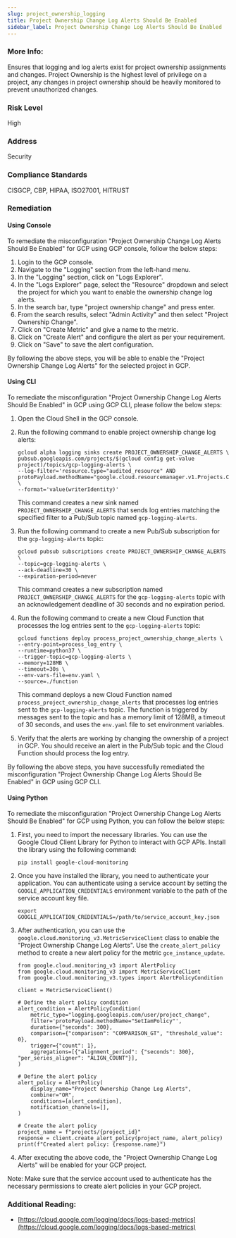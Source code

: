 ```yaml
---
slug: project_ownership_logging
title: Project Ownership Change Log Alerts Should Be Enabled
sidebar_label: Project Ownership Change Log Alerts Should Be Enabled
---
```


### More Info:

Ensures that logging and log alerts exist for project ownership assignments and changes. Project Ownership is the highest level of privilege on a project, any changes in project ownership should be heavily monitored to prevent unauthorized changes.

### Risk Level

High

### Address

Security

### Compliance Standards

CISGCP, CBP, HIPAA, ISO27001, HITRUST

### Remediation

#### Using Console

To remediate the misconfiguration "Project Ownership Change Log Alerts Should Be Enabled" for GCP using GCP console, follow the below steps:

1. Login to the GCP console.
2. Navigate to the "Logging" section from the left-hand menu.
3. In the "Logging" section, click on "Logs Explorer".
4. In the "Logs Explorer" page, select the "Resource" dropdown and select the project for which you want to enable the ownership change log alerts.
5. In the search bar, type "project ownership change" and press enter.
6. From the search results, select "Admin Activity" and then select "Project Ownership Change".
7. Click on "Create Metric" and give a name to the metric.
8. Click on "Create Alert" and configure the alert as per your requirement. 
9. Click on "Save" to save the alert configuration.

By following the above steps, you will be able to enable the "Project Ownership Change Log Alerts" for the selected project in GCP.

#### Using CLI

To remediate the misconfiguration "Project Ownership Change Log Alerts Should Be Enabled" in GCP using GCP CLI, please follow the below steps:

1. Open the Cloud Shell in the GCP console.

2. Run the following command to enable project ownership change log alerts:

   ```
   gcloud alpha logging sinks create PROJECT_OWNERSHIP_CHANGE_ALERTS \
   pubsub.googleapis.com/projects/$(gcloud config get-value project)/topics/gcp-logging-alerts \
   --log-filter='resource.type="audited_resource" AND protoPayload.methodName="google.cloud.resourcemanager.v1.Projects.ChangeOwnership"' \
   --format='value(writerIdentity)'
   ```

   This command creates a new sink named `PROJECT_OWNERSHIP_CHANGE_ALERTS` that sends log entries matching the specified filter to a Pub/Sub topic named `gcp-logging-alerts`.

3. Run the following command to create a new Pub/Sub subscription for the `gcp-logging-alerts` topic:

   ```
   gcloud pubsub subscriptions create PROJECT_OWNERSHIP_CHANGE_ALERTS \
   --topic=gcp-logging-alerts \
   --ack-deadline=30 \
   --expiration-period=never
   ```

   This command creates a new subscription named `PROJECT_OWNERSHIP_CHANGE_ALERTS` for the `gcp-logging-alerts` topic with an acknowledgement deadline of 30 seconds and no expiration period.

4. Run the following command to create a new Cloud Function that processes the log entries sent to the `gcp-logging-alerts` topic:

   ```
   gcloud functions deploy process_project_ownership_change_alerts \
   --entry-point=process_log_entry \
   --runtime=python37 \
   --trigger-topic=gcp-logging-alerts \
   --memory=128MB \
   --timeout=30s \
   --env-vars-file=env.yaml \
   --source=./function
   ```

   This command deploys a new Cloud Function named `process_project_ownership_change_alerts` that processes log entries sent to the `gcp-logging-alerts` topic. The function is triggered by messages sent to the topic and has a memory limit of 128MB, a timeout of 30 seconds, and uses the `env.yaml` file to set environment variables.

5. Verify that the alerts are working by changing the ownership of a project in GCP. You should receive an alert in the Pub/Sub topic and the Cloud Function should process the log entry.

By following the above steps, you have successfully remediated the misconfiguration "Project Ownership Change Log Alerts Should Be Enabled" in GCP using GCP CLI.

#### Using Python

To remediate the misconfiguration "Project Ownership Change Log Alerts Should Be Enabled" for GCP using Python, you can follow the below steps:

1. First, you need to import the necessary libraries. You can use the Google Cloud Client Library for Python to interact with GCP APIs. Install the library using the following command:

   ```
   pip install google-cloud-monitoring
   ```

2. Once you have installed the library, you need to authenticate your application. You can authenticate using a service account by setting the `GOOGLE_APPLICATION_CREDENTIALS` environment variable to the path of the service account key file.

   ```
   export GOOGLE_APPLICATION_CREDENTIALS=/path/to/service_account_key.json
   ```

3. After authentication, you can use the `google.cloud.monitoring_v3.MetricServiceClient` class to enable the "Project Ownership Change Log Alerts". Use the `create_alert_policy` method to create a new alert policy for the metric `gce_instance_update`.

   ```
   from google.cloud.monitoring_v3 import AlertPolicy
   from google.cloud.monitoring_v3 import MetricServiceClient
   from google.cloud.monitoring_v3.types import AlertPolicyCondition

   client = MetricServiceClient()

   # Define the alert policy condition
   alert_condition = AlertPolicyCondition(
       metric_type="logging.googleapis.com/user/project_change",
       filter='protoPayload.methodName="SetIamPolicy"',
       duration={"seconds": 300},
       comparison={"comparison": "COMPARISON_GT", "threshold_value": 0},
       trigger={"count": 1},
       aggregations=[{"alignment_period": {"seconds": 300}, "per_series_aligner": "ALIGN_COUNT"}],
   )

   # Define the alert policy
   alert_policy = AlertPolicy(
       display_name="Project Ownership Change Log Alerts",
       combiner="OR",
       conditions=[alert_condition],
       notification_channels=[],
   )

   # Create the alert policy
   project_name = f"projects/{project_id}"
   response = client.create_alert_policy(project_name, alert_policy)
   print(f"Created alert policy: {response.name}")
   ```

4. After executing the above code, the "Project Ownership Change Log Alerts" will be enabled for your GCP project.

Note: Make sure that the service account used to authenticate has the necessary permissions to create alert policies in your GCP project.


### Additional Reading:

- [https://cloud.google.com/logging/docs/logs-based-metrics](https://cloud.google.com/logging/docs/logs-based-metrics) 

